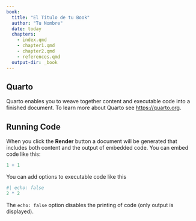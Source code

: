 ---
book:
  title: "El Título de tu Book"
  author: "Tu Nombre"
  date: today
  chapters:
    - index.qmd
    - chapter1.qmd
    - chapter2.qmd
    - references.qmd
  output-dir: _book
---

## Quarto

Quarto enables you to weave together content and executable code into a finished document. To learn more about Quarto see <https://quarto.org>.

## Running Code

When you click the **Render** button a document will be generated that includes both content and the output of embedded code. You can embed code like this:

```{r}
1 + 1
```

You can add options to executable code like this

```{r}
#| echo: false
2 * 2
```

The `echo: false` option disables the printing of code (only output is displayed).
